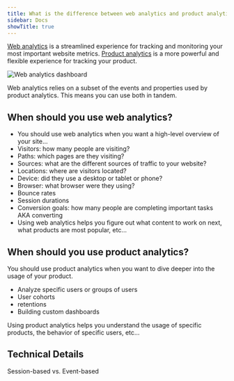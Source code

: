 ```yaml
---
title: What is the difference between web analytics and product analytics?
sidebar: Docs
showTitle: true
---
```



[Web analytics](/web-analtyics) is a streamlined experience for tracking and monitoring your most important website metrics. [Product analytics](/product-analytics) is a more powerful and flexible experience for tracking your product.

![Web analytics dashboard](/images/products/web-analytics/screenshot-web-analytics.png)

<ComparisonTable column1="Web analytics" column2="Product analytics">
  <ComparisonRow column1={"One, pre-built"} column2={"Unlimited, customizable"} feature="Dashboards" />
  <ComparisonRow column1={false} column2={true} feature="Custom insights" />
  <ComparisonRow column1={"Pageview, pageleave"} column2={"Any, custom"} feature="Events" />
  <ComparisonRow column1={"Limited, pre-defined"} column2={"Any, custom"} feature="Properties" />
  <ComparisonRow column1={"Small teams, marketers"} column2={"Engineering, product, data teams"} feature="Built for" />
  <ComparisonRow column1={"At-a-glance view of website traffic"} column2={"Analysis of product usage and user behavior"} feature="Use case" />
</ComparisonTable>

Web analytics relies on a subset of the events and properties used by product analytics. This means you can use both in tandem.

## When should you use web analytics?

- You should use web analytics when you want a high-level overview of your site…
- Visitors: how many people are visiting?
- Paths: which pages are they visiting?
- Sources: what are the different sources of traffic to your website?
- Locations: where are visitors located?
- Device: did they use a desktop or tablet or phone?
- Browser: what browser were they using?
- Bounce rates
- Session durations
- Conversion goals: how many people are completing important tasks AKA converting
- Using web analytics helps you figure out what content to work on next, what products are most popular, etc…

## When should you use product analytics?

You should use product analytics when you want to dive deeper into the usage of your product.

- Analyze specific users or groups of users
- User cohorts
- retentions
- Building custom dashboards

Using product analytics helps you understand the usage of specific products, the behavior of specific users, etc…

## Technical Details

Session-based vs. Event-based
